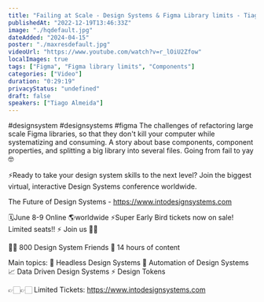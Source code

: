 ```yaml
---
title: "Failing at Scale - Design Systems & Figma Library limits - Tiago Almeida"
publishedAt: "2022-12-19T13:46:33Z"
image: "./hqdefault.jpg"
dateAdded: "2024-04-15"
poster: "./maxresdefault.jpg"
videoUrl: "https://www.youtube.com/watch?v=r_lOiU2Zfow"
localImages: true
tags: ["Figma", "Figma library limits", "Components"]
categories: ["Video"]
duration: "0:29:19"
privacyStatus: "undefined"
draft: false
speakers: ["Tiago Almeida"]
---
```

#designsystem #designsystems #figma 
The challenges of refactoring large scale Figma libraries, so that they don't kill your computer while systematizing and consuming. A story about base components, component properties, and splitting a big library into several files. Going from fail to yay 🤓

⚡️Ready to take your design system skills to the next level? 
Join the biggest virtual, interactive Design Systems conference worldwide.

The Future of Design Systems - https://www.intodesignsystems.com

🗓️June 8-9 Online 🌎worldwide
⚡️Super Early Bird tickets now on sale! Limited seats!! ⚡️
Join us 🙌🏻

👋🏻 800 Design System Friends
🎨 14 hours of content

Main topics:
🎨 Headless Design Systems
🤖 Automation of Design Systems
📈 Data Driven Design Systems
⚡️ Design Tokens

👉🏻👉🏻 Limited Tickets: https://www.intodesignsystems.com
